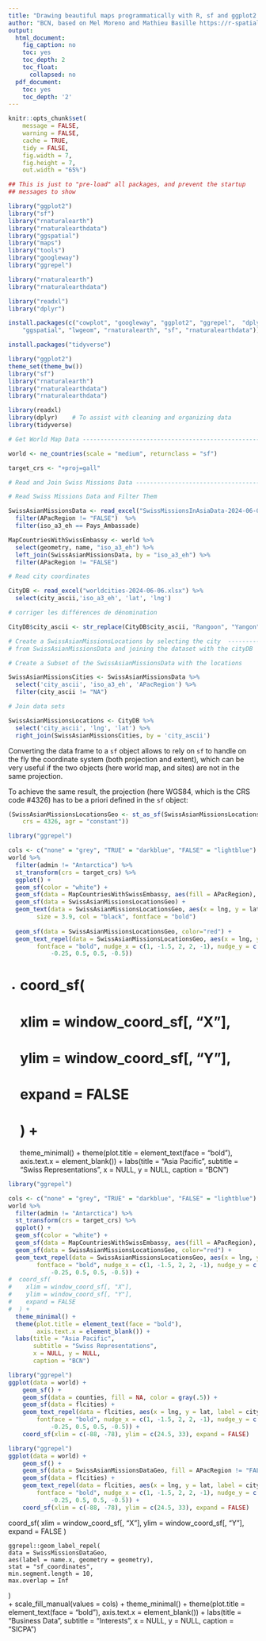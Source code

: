 ```yaml
---
title: "Drawing beautiful maps programmatically with R, sf and ggplot2 - Part 2: Layers"
author: "BCN, based on Mel Moreno and Mathieu Basille https://r-spatial.org/r/2018/10/25/ggplot2-sf-2.html"
output:
  html_document:
    fig_caption: no
    toc: yes
    toc_depth: 2
    toc_float:
      collapsed: no
  pdf_document:
    toc: yes
    toc_depth: '2'
---
```


```r
knitr::opts_chunk$set(
    message = FALSE,
    warning = FALSE,
    cache = TRUE,
    tidy = FALSE,
    fig.width = 7,
    fig.height = 7,
    out.width = "65%")

## This is just to "pre-load" all packages, and prevent the startup
## messages to show

library("ggplot2")
library("sf")
library("rnaturalearth")
library("rnaturalearthdata")
library("ggspatial")
library("maps")
library("tools")
library("googleway")
library("ggrepel")

library("rnaturalearth")
library("rnaturalearthdata")

library("readxl")
library("dplyr")

```

```r

install.packages(c("cowplot", "googleway", "ggplot2", "ggrepel",  "dplyr", 
    "ggspatial", "lwgeom", "rnaturalearth", "sf", "rnaturalearthdata"))

install.packages("tidyverse")

library("ggplot2")
theme_set(theme_bw())
library("sf")
library("rnaturalearth")
library("rnaturalearthdata")
library("rnaturalearthdata")

library(readxl)
library(dplyr)    # To assist with cleaning and organizing data
library(tidyverse)  

```

```r

# Get World Map Data ---------------------------------------------------

world <- ne_countries(scale = "medium", returnclass = "sf")

target_crs <- "+proj=gall"

# Read and Join Swiss Missions Data --------------------------------------------

# Read Swiss Missions Data and Filter Them

SwissAsianMissionsData <- read_excel("SwissMissionsInAsiaData-2024-06-06-c.xlsx", na = "NA") %>%
  filter(APacRegion != "FALSE")  %>%
  filter(iso_a3_eh == Pays_Ambassade)

MapCountriesWithSwissEmbassy <- world %>%
  select(geometry, name, "iso_a3_eh") %>%
  left_join(SwissAsianMissionsData, by = "iso_a3_eh") %>%
  filter(APacRegion != "FALSE")

# Read city coordinates

CityDB <- read_excel("worldcities-2024-06-06.xlsx") %>%
  select(city_ascii,'iso_a3_eh', 'lat', 'lng')

# corriger les différences de dénomination

CityDB$city_ascii <- str_replace(CityDB$city_ascii, "Rangoon", "Yangon")

# Create a SwissAsianMissionsLocations by selecting the city  ------------------
# from SwissAsianMissionsData and joining the dataset with the cityDB

# Create a Subset of the SwissAsianMissionsData with the locations

SwissAsianMissionsCities <- SwissAsianMissionsData %>%
  select('city_ascii', 'iso_a3_eh', 'APacRegion') %>%
  filter(city_ascii != "NA")

# Join data sets

SwissAsianMissionsLocations <- CityDB %>%
  select('city_ascii', 'lng', 'lat') %>%
  right_join(SwissAsianMissionsCities, by = 'city_ascii')

```

Converting the data frame to a `sf` object allows to rely on `sf` to handle on the fly the coordinate system (both projection and extent), which can be very useful if the two objects (here world map, and sites) are not in the same projection. 

To achieve the same result, the projection (here WGS84, which is the CRS code #4326) has to be a priori defined in the `sf` object:

```r
(SwissAsianMissionsLocationsGeo <- st_as_sf(SwissAsianMissionsLocations, coords = c("lng", "lat"), remove = FALSE,
    crs = 4326, agr = "constant"))
```
```r
library("ggrepel")

cols <- c("none" = "grey", "TRUE" = "darkblue", "FALSE" = "lightblue")
world %>%
  filter(admin != "Antarctica") %>%
  st_transform(crs = target_crs) %>%
  ggplot() +
  geom_sf(color = "white") +
  geom_sf(data = MapCountriesWithSwissEmbassy, aes(fill = APacRegion), color="white") +
  geom_sf(data = SwissAsianMissionsLocationsGeo) +
  geom_text(data = SwissAsianMissionsLocationsGeo, aes(x = lng, y = lat, label = city_ascii), 
        size = 3.9, col = "black", fontface = "bold")
  
  geom_sf(data = SwissAsianMissionsLocationsGeo, color="red") +
  geom_text_repel(data = SwissAsianMissionsLocationsGeo, aes(x = lng, y = lat, label = city_ascii), 
        fontface = "bold", nudge_x = c(1, -1.5, 2, 2, -1), nudge_y = c(0.25, 
            -0.25, 0.5, 0.5, -0.5)) 
```
 +
#  coord_sf(
#    xlim = window_coord_sf[, "X"],
#    ylim = window_coord_sf[, "Y"],
#    expand = FALSE
#  ) +
  theme_minimal() +
  theme(plot.title = element_text(face = "bold"),
        axis.text.x = element_blank()) +
  labs(title = "Asia Pacific",
       subtitle = "Swiss Representations",
       x = NULL, y = NULL,
       caption = "BCN")

```r
library("ggrepel")

cols <- c("none" = "grey", "TRUE" = "darkblue", "FALSE" = "lightblue")
world %>%
  filter(admin != "Antarctica") %>%
  st_transform(crs = target_crs) %>%
  ggplot() +
  geom_sf(color = "white") +
  geom_sf(data = MapCountriesWithSwissEmbassy, aes(fill = APacRegion), color="white") +
  geom_sf(data = SwissAsianMissionsLocationsGeo, color="red") +
  geom_text_repel(data = SwissAsianMissionsLocationsGeo, aes(x = lng, y = lat, label = city_ascii), 
        fontface = "bold", nudge_x = c(1, -1.5, 2, 2, -1), nudge_y = c(0.25, 
            -0.25, 0.5, 0.5, -0.5)) +
#  coord_sf(
#    xlim = window_coord_sf[, "X"],
#    ylim = window_coord_sf[, "Y"],
#    expand = FALSE
#  ) +
  theme_minimal() +
  theme(plot.title = element_text(face = "bold"),
        axis.text.x = element_blank()) +
  labs(title = "Asia Pacific",
       subtitle = "Swiss Representations",
       x = NULL, y = NULL,
       caption = "BCN") 
```


```r
library("ggrepel")
ggplot(data = world) +
    geom_sf() +
    geom_sf(data = counties, fill = NA, color = gray(.5)) +
    geom_sf(data = flcities) +
    geom_text_repel(data = flcities, aes(x = lng, y = lat, label = city), 
        fontface = "bold", nudge_x = c(1, -1.5, 2, 2, -1), nudge_y = c(0.25, 
            -0.25, 0.5, 0.5, -0.5)) +
    coord_sf(xlim = c(-88, -78), ylim = c(24.5, 33), expand = FALSE)
```



```r
  
library("ggrepel")
ggplot(data = world) +
    geom_sf() +
    geom_sf(data = SwissAsianMissionsDataGeo, fill = APacRegion != "FALSE", color = gray(.5)) +
    geom_sf(data = flcities) +
    geom_text_repel(data = flcities, aes(x = lng, y = lat, label = city), 
        fontface = "bold", nudge_x = c(1, -1.5, 2, 2, -1), nudge_y = c(0.25, 
            -0.25, 0.5, 0.5, -0.5)) +
    coord_sf(xlim = c(-88, -78), ylim = c(24.5, 33), expand = FALSE)

```
  


  coord_sf(
    xlim = window_coord_sf[, "X"],
    ylim = window_coord_sf[, "Y"],
    expand = FALSE
  )
  
  
    ggrepel::geom_label_repel(
    data = SwissMissionsDataGeo,
    aes(label = name.x, geometry = geometry),
    stat = "sf_coordinates",
    min.segment.length = 10,
    max.overlap = Inf
  )  
+
  scale_fill_manual(values = cols) +
  theme_minimal() +
  theme(plot.title = element_text(face = "bold"),
        axis.text.x = element_blank()) +
  labs(title = "Business Data",
       subtitle = "Interests",
       x = NULL, y = NULL,
       caption = "SICPA")


